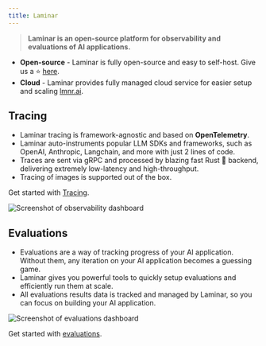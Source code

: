 ```yaml
---
title: Laminar
---
```


> **Laminar is an open-source platform for observability and evaluations of AI applications.**

- **Open-source** - Laminar is fully open-source and easy to self-host. Give us a ⭐ [here](https://github.com/lmnr-ai/lmnr).
- **Cloud** - Laminar provides fully managed cloud service for easier setup and scaling [lmnr.ai](https://lmnr.ai).

## Tracing

- Laminar tracing is framework-agnostic and based on **OpenTelemetry**.
- Laminar auto-instruments popular LLM SDKs and frameworks, such as OpenAI, Anthropic, Langchain, and more with just 2 lines of code.
- Traces are sent via gRPC and processed by blazing fast Rust 🦀 backend, delivering extremely low-latency and high-throughput.
- Tracing of images is supported out of the box.

Get started with [Tracing](/tracing/introduction).

![Screenshot of observability dashboard](/images/traces.png)

## Evaluations

- Evaluations are a way of tracking progress of your AI application. Without them, any iteration on your AI application becomes a guessing game.
- Laminar gives you powerful tools to quickly setup evaluations and efficiently run them at scale.
- All evaluations results data is tracked and managed by Laminar, so you can focus on building your AI application.

![Screenshot of evaluations dashboard](/images/evals.png)

Get started with [evaluations](/evaluations/introduction).
